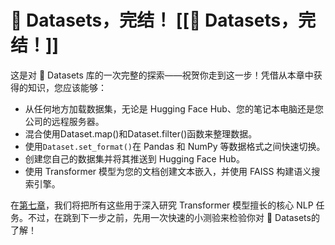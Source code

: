 # 🤗 Datasets，完结！ [[🤗 Datasets，完结！]]

<CourseFloatingBanner
    chapter={5}
    classNames="absolute z-10 right-0 top-0"
/>

这是对 🤗 Datasets 库的一次完整的探索——祝贺你走到这一步！凭借从本章中获得的知识，您应该能够：

- 从任何地方加载数据集，无论是 Hugging Face Hub、您的笔记本电脑还是您公司的远程服务器。
- 混合使用Dataset.map()和Dataset.filter()函数来整理数据。
- 使用`Dataset.set_format()`在 Pandas 和 NumPy 等数据格式之间快速切换。
- 创建您自己的数据集并将其推送到 Hugging Face Hub。
- 使用 Transformer 模型为您的文档创建文本嵌入，并使用 FAISS 构建语义搜索引擎。

在[第七章](/course/chapter7)，我们将把所有这些用于深入研究 Transformer 模型擅长的核心 NLP 任务。不过，在跳到下一步之前，先用一次快速的小测验来检验你对 🤗 Datasets的了解！